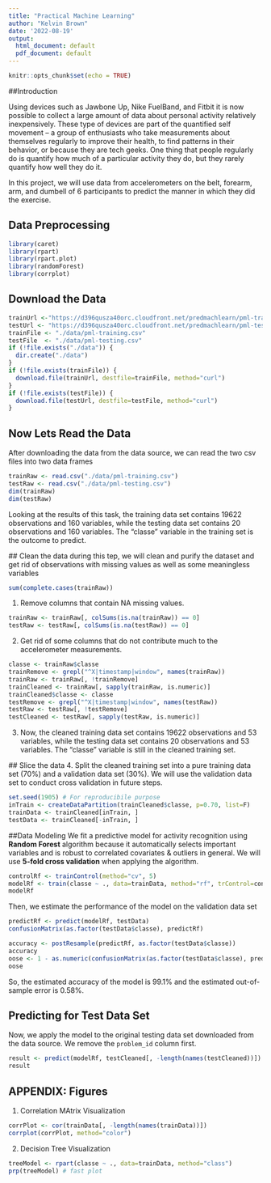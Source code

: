 ```yaml
---
title: "Practical Machine Learning"
author: "Kelvin Brown"
date: '2022-08-19'
output:
  html_document: default
  pdf_document: default
---
```


```r
knitr::opts_chunk$set(echo = TRUE)
```

##Introduction

Using devices such as Jawbone Up, Nike FuelBand, and Fitbit it is now possible to collect a large amount of data about personal activity relatively inexpensively. These type of devices are part of the quantified self movement -- a group of enthusiasts who take measurements about themselves regularly to improve their health, to find patterns in their behavior, or because they are tech geeks. One thing that people regularly do is quantify how much of a particular activity they do, but they rarely quantify how well they do it.

In this project, we will use data from accelerometers on the belt, forearm, arm, and dumbell of 6 participants to predict the manner in which they did the exercise.

## Data Preprocessing

```r
library(caret)
library(rpart)
library(rpart.plot)
library(randomForest)
library(corrplot)
```

## Download the Data

```r
trainUrl <-"https://d396qusza40orc.cloudfront.net/predmachlearn/pml-training.csv"
testUrl <- "https://d396qusza40orc.cloudfront.net/predmachlearn/pml-testing.csv"
trainFile <- "./data/pml-training.csv"
testFile  <- "./data/pml-testing.csv"
if (!file.exists("./data")) {
  dir.create("./data")
}
if (!file.exists(trainFile)) {
  download.file(trainUrl, destfile=trainFile, method="curl")
}
if (!file.exists(testFile)) {
  download.file(testUrl, destfile=testFile, method="curl")
}
```

## Now Lets Read the Data

After downloading the data from the data source, we can read the two csv files into two data frames

```r
trainRaw <- read.csv("./data/pml-training.csv")
testRaw <- read.csv("./data/pml-testing.csv")
dim(trainRaw)
dim(testRaw)
```

Looking at the results of this task, the training data set contains 19622 observations and 160 variables, while the testing data set contains 20 observations and 160 variables. The "classe" variable in the training set is the outcome to predict.

\## Clean the data during this tep, we will clean and purify the dataset and get rid of observations with missing values as well as some meaningless variables

```r
sum(complete.cases(trainRaw))
```

1.  Remove columns that contain NA missing values.

```r
trainRaw <- trainRaw[, colSums(is.na(trainRaw)) == 0] 
testRaw <- testRaw[, colSums(is.na(testRaw)) == 0]
```

2.  Get rid of some columns that do not contribute much to the accelerometer measurements.

```r
classe <- trainRaw$classe
trainRemove <- grepl("^X|timestamp|window", names(trainRaw))
trainRaw <- trainRaw[, !trainRemove]
trainCleaned <- trainRaw[, sapply(trainRaw, is.numeric)]
trainCleaned$classe <- classe
testRemove <- grepl("^X|timestamp|window", names(testRaw))
testRaw <- testRaw[, !testRemove]
testCleaned <- testRaw[, sapply(testRaw, is.numeric)]
```

3.  Now, the cleaned training data set contains 19622 observations and 53 variables, while the testing data set contains 20 observations and 53 variables. The "classe" variable is still in the cleaned training set.

\## Slice the data 4. Split the cleaned training set into a pure training data set (70%) and a validation data set (30%). We will use the validation data set to conduct cross validation in future steps.

```r
set.seed(1905) # For reproducibile purpose
inTrain <- createDataPartition(trainCleaned$classe, p=0.70, list=F)
trainData <- trainCleaned[inTrain, ]
testData <- trainCleaned[-inTrain, ]
```

##Data Modeling We fit a predictive model for activity recognition using **Random Forest** algorithm because it automatically selects important variables and is robust to correlated covariates & outliers in general. We will use **5-fold cross validation** when applying the algorithm.

```r
controlRf <- trainControl(method="cv", 5)
modelRf <- train(classe ~ ., data=trainData, method="rf", trControl=controlRf, ntree=250)
modelRf
```

Then, we estimate the performance of the model on the validation data set

```r
predictRf <- predict(modelRf, testData)
confusionMatrix(as.factor(testData$classe), predictRf)
```

```r
accuracy <- postResample(predictRf, as.factor(testData$classe))
accuracy
oose <- 1 - as.numeric(confusionMatrix(as.factor(testData$classe), predictRf)$overall[1])
oose
```

So, the estimated accuracy of the model is 99.1% and the estimated out-of-sample error is 0.58%.

## Predicting for Test Data Set

Now, we apply the model to the original testing data set downloaded from the data source. We remove the `problem_id` column first.

```r
result <- predict(modelRf, testCleaned[, -length(names(testCleaned))])
result
```

## APPENDIX: Figures

1.  Correlation MAtrix Visualization

```r
corrPlot <- cor(trainData[, -length(names(trainData))])
corrplot(corrPlot, method="color")
```

2.  Decision Tree Visualization

```r
treeModel <- rpart(classe ~ ., data=trainData, method="class")
prp(treeModel) # fast plot
```
